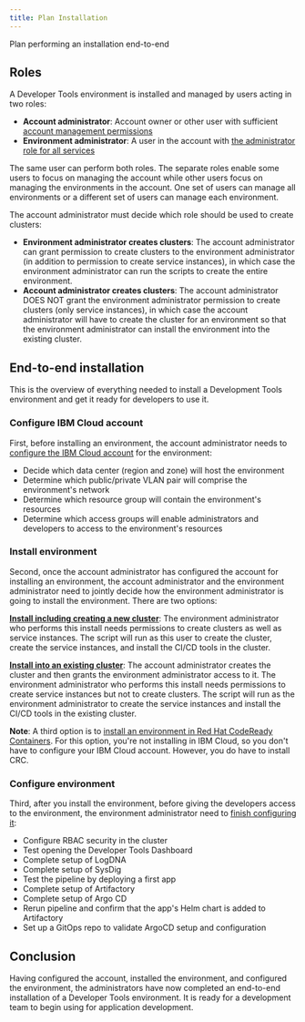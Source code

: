 ```yaml
---
title: Plan Installation
---
```


<PageDescription>

Plan performing an installation end-to-end

</PageDescription>

## Roles

A Developer Tools environment is installed and managed by users acting in two roles:
- **Account administrator**: Account owner or other user with sufficient [account management permissions](https://cloud.ibm.com/docs/resources?topic=resources-bp_resourcegroups#bp_resourcegroups)
- **Environment administrator**: A user in the account with [the administrator role for all services](https://cloud.ibm.com/docs/iam?topic=iam-cloudaccess)

The same user can perform both roles. The separate roles enable some users to focus on managing the account while other users focus on managing the environments in the account. One set of users can manage all environments or a different set of users can manage each environment.

The account administrator must decide which role should be used to create clusters:
- **Environment administrator creates clusters**: The account administrator can grant permission to create clusters to the environment administrator (in addition to permission to create service instances), in which case the environment administrator can run the scripts to create the entire environment.
- **Account administrator creates clusters**: The account administrator DOES NOT grant the environment administrator permission to create clusters (only service instances), in which case the account administrator will have to create the cluster for an environment so that the environment administrator can install the environment into the existing cluster.

## End-to-end installation

This is the overview of everything needed to install a Development Tools environment and get it ready for developers to use it.

### Configure IBM Cloud account

First, before installing an environment, the account administrator needs to
 [configure the IBM Cloud account](/admin/config-account) for the
  environment:
- Decide which data center (region and zone) will host the environment
- Determine which public/private VLAN pair will comprise the environment's network
- Determine which resource group will contain the environment's resources
- Determine which access groups will enable administrators and developers to access to the environment's resources

### Install environment

Second, once the account administrator has configured the account for installing an environment, the account administrator and the environment administrator need to jointly decide how the environment administrator is going to install the environment. There are two options:

[**Install including creating a new cluster**](/admin/installation-ibm-cloud): The environment administrator who performs this install needs permissions to create clusters as well as service instances. The script will run as this user to create the cluster, create the service instances, and install the CI/CD tools in the cluster.

[**Install into an existing cluster**](/admin/installation-existing): The account administrator creates the cluster and then grants the environment administrator access to it. The environment administrator who performs this install needs permissions to create service instances but not to create clusters. The script will run as the environment administrator to create the service instances and install the CI/CD tools in the existing cluster.

<InlineNotification>

**Note**: A third option is to [install an environment in Red Hat CodeReady Containers](/admin/installation-crc). For this option, you're not installing in IBM Cloud, so you don't have to configure your IBM Cloud account. However, you do have to install CRC.

</InlineNotification>

### Configure environment

Third, after you install the environment, before giving the developers access
 to the environment, the environment administrator need to [finish
  configuring it](/admin/config-install):
- Configure RBAC security in the cluster
- Test opening the Developer Tools Dashboard
- Complete setup of LogDNA
- Complete setup of SysDig
- Test the pipeline by deploying a first app
- Complete setup of Artifactory
- Complete setup of Argo CD
- Rerun pipeline and confirm that the app's Helm chart is added to Artifactory
- Set up a GitOps repo to validate ArgoCD setup and configuration

## Conclusion

Having configured the account, installed the environment, and configured the environment, the administrators have now completed an end-to-end installation of a Developer Tools environment. It is ready for a development team to begin using for application development.
